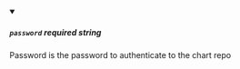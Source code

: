 
<details className="config-field" data-expandable="false" open>
<summary>

##### `password` <span class="config-field-required" data-required="false">required</span> <span class="config-field-type">string</span> <span class="config-field-default"></span> <span class="config-field-enum"></span>

Password is the password to authenticate to the chart repo

</summary>



</details>
